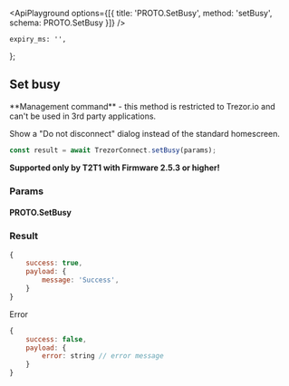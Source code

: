 


<ApiPlayground options={[{ title: 'PROTO.SetBusy', method: 'setBusy', schema: PROTO.SetBusy }]} />

    expiry_ms: '',
};

## Set busy

<Callout type="error" emoji="️🚫">
    **Management command** - this method is restricted to Trezor.io and can't be used in 3rd party
    applications.
</Callout>

Show a "Do not disconnect" dialog instead of the standard homescreen.

```javascript
const result = await TrezorConnect.setBusy(params);
```

<Callout type="info">**Supported only by T2T1 with Firmware 2.5.3 or higher!**</Callout>

### Params

<CommonParamsLink />

#### PROTO.SetBusy

<ParamsTable schema={PROTO.SetBusy} descriptions={paramDescriptions} />

### Result

```javascript
{
    success: true,
    payload: {
        message: 'Success',
    }
}

```

Error

```javascript
{
    success: false,
    payload: {
        error: string // error message
    }
}
```
